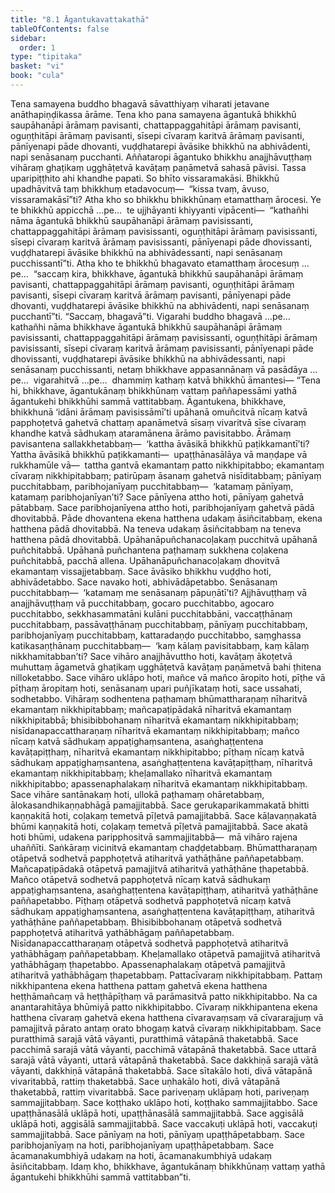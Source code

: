 ```yaml
---
title: "8.1 Āgantukavattakathā"
tableOfContents: false
sidebar:
  order: 1
type: "tipitaka"
basket: "vi"
book: "cula"
---
```



<DynamicBreadcrumb />

<Division number="356" book="cula" e="ch" v="4" p="373">

<Paragraph number="1655" book="cula">
Tena samayena buddho bhagavā sāvatthiyaṃ viharati jetavane anāthapiṇḍikassa ārāme. Tena kho pana samayena āgantukā bhikkhū saupāhanāpi ārāmaṃ pavisanti, chattappaggahitāpi ārāmaṃ pavisanti, oguṇṭhitāpi ārāmaṃ pavisanti, sīsepi cīvaraṃ karitvā ārāmaṃ pavisanti, pānīyenapi pāde dhovanti, vuḍḍhatarepi āvāsike bhikkhū na abhivādenti, napi senāsanaṃ pucchanti. Aññataropi āgantuko bhikkhu anajjhāvuṭṭhaṃ vihāraṃ ghaṭikaṃ ugghāṭetvā kavāṭaṃ paṇāmetvā sahasā pāvisi. Tassa uparipiṭṭhito ahi khandhe papati. So bhīto vissaramakāsi. Bhikkhū upadhāvitvā taṃ bhikkhuṃ etadavocuṃ—  “kissa tvaṃ, āvuso, vissaramakāsī”ti? Atha kho so bhikkhu bhikkhūnaṃ etamatthaṃ ārocesi.
</Paragraph>

<Paragraph number="1656" book="cula">
Ye te bhikkhū appicchā …pe…  te ujjhāyanti khiyyanti vipācenti—  “kathañhi nāma āgantukā bhikkhū saupāhanāpi ārāmaṃ pavisissanti, chattappaggahitāpi ārāmaṃ pavisissanti, oguṇṭhitāpi ārāmaṃ pavisissanti, sīsepi cīvaraṃ karitvā ārāmaṃ pavisissanti, pānīyenapi pāde dhovissanti, vuḍḍhatarepi āvāsike bhikkhū na abhivādessanti, napi senāsanaṃ pucchissantī”ti. Atha kho te bhikkhū bhagavato etamatthaṃ ārocesuṃ …pe…  “saccaṃ kira, bhikkhave, āgantukā bhikkhū saupāhanāpi ārāmaṃ pavisanti, chattappaggahitāpi ārāmaṃ pavisanti, oguṇṭhitāpi ārāmaṃ pavisanti, sīsepi cīvaraṃ karitvā ārāmaṃ pavisanti, pānīyenapi pāde dhovanti, vuḍḍhatarepi āvāsike bhikkhū na abhivādenti, napi senāsanaṃ pucchantī”ti. “Saccaṃ, bhagavā”ti. Vigarahi buddho bhagavā …pe…  kathañhi nāma bhikkhave āgantukā bhikkhū saupāhanāpi ārāmaṃ pavisissanti, chattappaggahitāpi ārāmaṃ pavisissanti, oguṇṭhitāpi ārāmaṃ pavisissanti, sīsepi cīvaraṃ karitvā ārāmaṃ pavisissanti, pānīyenapi pāde dhovissanti, vuḍḍhatarepi āvāsike bhikkhū na abhivādessanti, napi senāsanaṃ pucchissanti, netaṃ bhikkhave appasannānaṃ vā pasādāya …pe…  vigarahitvā …pe…  dhammiṃ kathaṃ katvā bhikkhū āmantesi—
</Paragraph>

</Division>
<Division number="357" book="cula" e="ch" v="4" p="374">

<Paragraph number="1657" book="cula">
“Tena hi, bhikkhave, āgantukānaṃ bhikkhūnaṃ vattaṃ paññapessāmi yathā āgantukehi bhikkhūhi sammā vattitabbaṃ. Āgantukena, bhikkhave, bhikkhunā ‘idāni ārāmaṃ pavisissāmī’ti upāhanā omuñcitvā nīcaṃ katvā papphoṭetvā gahetvā chattaṃ apanāmetvā sīsaṃ vivaritvā sīse cīvaraṃ khandhe katvā sādhukaṃ ataramānena ārāmo pavisitabbo. Ārāmaṃ pavisantena sallakkhetabbaṃ—  ‘kattha āvāsikā bhikkhū paṭikkamantī’ti? Yattha āvāsikā bhikkhū paṭikkamanti—  upaṭṭhānasālāya vā maṇḍape vā rukkhamūle vā—  tattha gantvā ekamantaṃ patto nikkhipitabbo; ekamantaṃ cīvaraṃ nikkhipitabbaṃ; patirūpaṃ āsanaṃ gahetvā nisīditabbaṃ; pānīyaṃ pucchitabbaṃ, paribhojanīyaṃ pucchitabbaṃ—  ‘katamaṃ pānīyaṃ, katamaṃ paribhojanīyan’ti? Sace pānīyena attho hoti, pānīyaṃ gahetvā pātabbaṃ. Sace paribhojanīyena attho hoti, paribhojanīyaṃ gahetvā pādā dhovitabbā. Pāde dhovantena ekena hatthena udakaṃ āsiñcitabbaṃ, ekena hatthena pādā dhovitabbā. Na teneva udakaṃ āsiñcitabbaṃ na teneva hatthena pādā dhovitabbā. Upāhanāpuñchanacoḷakaṃ pucchitvā upāhanā puñchitabbā. Upāhanā puñchantena paṭhamaṃ sukkhena coḷakena puñchitabbā, pacchā allena. Upāhanāpuñchanacoḷakaṃ dhovitvā ekamantaṃ vissajjetabbaṃ.
</Paragraph>

<Paragraph number="1658" book="cula">
Sace āvāsiko bhikkhu vuḍḍho hoti, abhivādetabbo. Sace navako hoti, abhivādāpetabbo. Senāsanaṃ pucchitabbaṃ—  ‘katamaṃ me senāsanaṃ pāpuṇātī’ti? Ajjhāvuṭṭhaṃ vā anajjhāvuṭṭhaṃ vā pucchitabbaṃ, gocaro pucchitabbo, agocaro pucchitabbo, sekkhasammatāni kulāni pucchitabbāni, vaccaṭṭhānaṃ pucchitabbaṃ, passāvaṭṭhānaṃ pucchitabbaṃ, pānīyaṃ pucchitabbaṃ, paribhojanīyaṃ pucchitabbaṃ, kattaradaṇḍo pucchitabbo, saṃghassa katikasaṇṭhānaṃ pucchitabbaṃ—  ‘kaṃ kālaṃ pavisitabbaṃ, kaṃ kālaṃ nikkhamitabban’ti? Sace vihāro anajjhāvuttho hoti, kavāṭaṃ ākoṭetvā muhuttaṃ āgametvā ghaṭikaṃ ugghāṭetvā kavāṭaṃ paṇāmetvā bahi ṭhitena nilloketabbo.
</Paragraph>

<Paragraph number="1659" book="cula">
Sace vihāro uklāpo hoti, mañce vā mañco āropito hoti, pīṭhe vā pīṭhaṃ āropitaṃ hoti, senāsanaṃ upari puñjīkataṃ hoti, sace ussahati, sodhetabbo. Vihāraṃ sodhentena paṭhamaṃ bhūmattharaṇaṃ nīharitvā ekamantaṃ nikkhipitabbaṃ; mañcapaṭipādakā nīharitvā ekamantaṃ nikkhipitabbā; bhisibibbohanaṃ nīharitvā ekamantaṃ nikkhipitabbaṃ; nisīdanapaccattharaṇaṃ nīharitvā ekamantaṃ nikkhipitabbaṃ; mañco nīcaṃ katvā sādhukaṃ appaṭighaṃsantena, asaṅghaṭṭentena kavāṭapiṭṭhaṃ, nīharitvā ekamantaṃ nikkhipitabbo; pīṭhaṃ nīcaṃ katvā sādhukaṃ appaṭighaṃsantena, asaṅghaṭṭentena kavāṭapiṭṭhaṃ, nīharitvā ekamantaṃ nikkhipitabbaṃ; kheḷamallako nīharitvā ekamantaṃ nikkhipitabbo; apassenaphalakaṃ nīharitvā ekamantaṃ nikkhipitabbaṃ. Sace vihāre santānakaṃ hoti, ullokā paṭhamaṃ ohāretabbaṃ, ālokasandhikaṇṇabhāgā pamajjitabbā. Sace gerukaparikammakatā bhitti kaṇṇakitā hoti, coḷakaṃ temetvā pīḷetvā pamajjitabbā. Sace kāḷavaṇṇakatā bhūmi kaṇṇakitā hoti, coḷakaṃ temetvā pīḷetvā pamajjitabbā. Sace akatā hoti bhūmi, udakena paripphositvā sammajjitabbā—  mā vihāro rajena uhaññīti. Saṅkāraṃ vicinitvā ekamantaṃ chaḍḍetabbaṃ.
</Paragraph>

<Paragraph number="1660" book="cula">
Bhūmattharaṇaṃ otāpetvā sodhetvā papphoṭetvā atiharitvā yathāṭhāne paññapetabbaṃ. Mañcapaṭipādakā otāpetvā pamajjitvā atiharitvā yathāṭhāne ṭhapetabbā. Mañco otāpetvā sodhetvā papphoṭetvā nīcaṃ katvā sādhukaṃ appaṭighaṃsantena, asaṅghaṭṭentena kavāṭapiṭṭhaṃ, atiharitvā yathāṭhāne paññapetabbo. Pīṭhaṃ otāpetvā sodhetvā papphoṭetvā nīcaṃ katvā sādhukaṃ appaṭighaṃsantena, asaṅghaṭṭentena kavāṭapiṭṭhaṃ, atiharitvā yathāṭhāne paññapetabbaṃ. Bhisibibbohanaṃ otāpetvā sodhetvā papphoṭetvā atiharitvā yathābhāgaṃ paññapetabbaṃ. Nisīdanapaccattharaṇaṃ otāpetvā sodhetvā papphoṭetvā atiharitvā yathābhāgaṃ paññapetabbaṃ. Kheḷamallako otāpetvā pamajjitvā atiharitvā yathābhāgaṃ ṭhapetabbo. Apassenaphalakaṃ otāpetvā pamajjitvā atiharitvā yathābhāgaṃ ṭhapetabbaṃ. Pattacīvaraṃ nikkhipitabbaṃ. Pattaṃ nikkhipantena ekena hatthena pattaṃ gahetvā ekena hatthena heṭṭhāmañcaṃ vā heṭṭhāpīṭhaṃ vā parāmasitvā patto nikkhipitabbo. Na ca anantarahitāya bhūmiyā patto nikkhipitabbo. Cīvaraṃ nikkhipantena ekena hatthena cīvaraṃ gahetvā ekena hatthena cīvaravaṃsaṃ vā cīvararajjuṃ vā pamajjitvā pārato antaṃ orato bhogaṃ katvā cīvaraṃ nikkhipitabbaṃ.
</Paragraph>

<Paragraph number="1661" book="cula">
Sace puratthimā sarajā vātā vāyanti, puratthimā vātapānā thaketabbā. Sace pacchimā sarajā vātā vāyanti, pacchimā vātapānā thaketabbā. Sace uttarā sarajā vātā vāyanti, uttarā vātapānā thaketabbā. Sace dakkhiṇā sarajā vātā vāyanti, dakkhiṇā vātapānā thaketabbā. Sace sītakālo hoti, divā vātapānā vivaritabbā, rattiṃ thaketabbā. Sace uṇhakālo hoti, divā vātapānā thaketabbā, rattiṃ vivaritabbā.
</Paragraph>

<Paragraph number="1662" book="cula">
Sace pariveṇaṃ uklāpaṃ hoti, pariveṇaṃ sammajjitabbaṃ. Sace koṭṭhako uklāpo hoti, koṭṭhako sammajjitabbo. Sace upaṭṭhānasālā uklāpā hoti, upaṭṭhānasālā sammajjitabbā. Sace aggisālā uklāpā hoti, aggisālā sammajjitabbā. Sace vaccakuṭi uklāpā hoti, vaccakuṭi sammajjitabbā. Sace pānīyaṃ na hoti, pānīyaṃ upaṭṭhāpetabbaṃ. Sace paribhojanīyaṃ na hoti, paribhojanīyaṃ upaṭṭhāpetabbaṃ. Sace ācamanakumbhiyā udakaṃ na hoti, ācamanakumbhiyā udakaṃ āsiñcitabbaṃ. Idaṃ kho, bhikkhave, āgantukānaṃ bhikkhūnaṃ vattaṃ yathā āgantukehi bhikkhūhi sammā vattitabban”ti.
</Paragraph>
</Division>